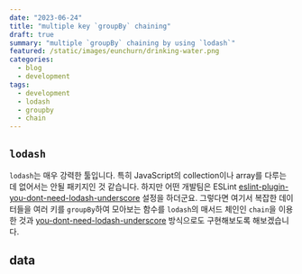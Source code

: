 ```yaml
---
date: "2023-06-24"
title: "multiple key `groupBy` chaining"
draft: true
summary: "multiple `groupBy` chaining by using `lodash`"
featured: /static/images/eunchurn/drinking-water.png
categories:
  - blog
  - development
tags:
  - development
  - lodash
  - groupby
  - chain
---
```


## `lodash`

`lodash`는 매우 강력한 툴입니다. 특히 JavaScript의 collection이나 array를 다루는데 없어서는 안될 패키지인 것 같습니다. 하지만 어떤 개발팀은 ESLint [eslint-plugin-you-dont-need-lodash-underscore](https://github.com/you-dont-need/You-Dont-Need-Lodash-Underscore) 설정을 하더군요. 그렇다면 여기서 복잡한 데이터들을 여러 키를 `groupBy`하여 모아보는 함수를 `lodash`의 매서드 체인인 `chain`을 이용한 것과 [you-dont-need-lodash-underscore](https://github.com/you-dont-need/You-Dont-Need-Lodash-Underscore) 방식으로도 구현해보도록 해보겠습니다.

## data
